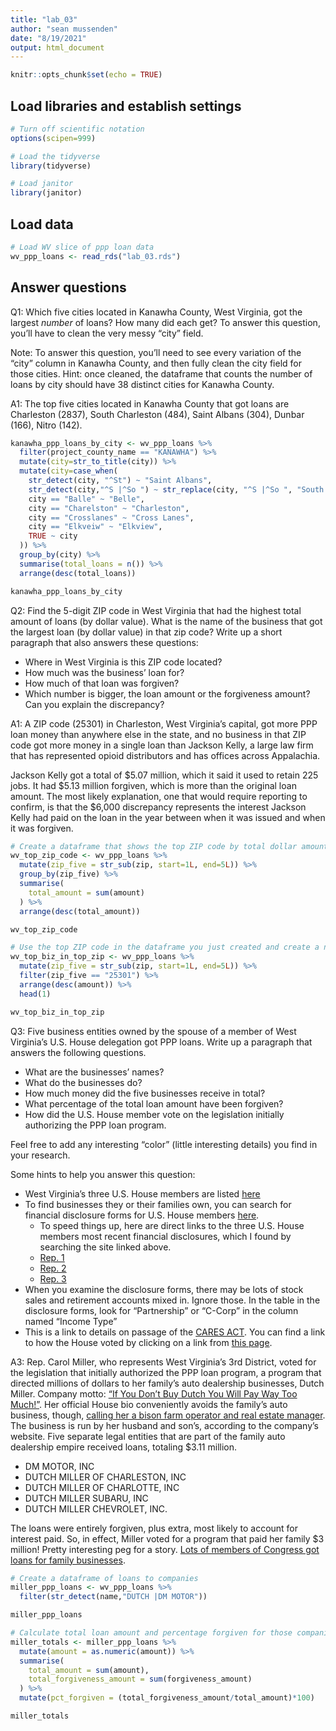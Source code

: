 ```yaml
---
title: "lab_03"
author: "sean mussenden"
date: "8/19/2021"
output: html_document
---
```


```r
knitr::opts_chunk$set(echo = TRUE)
```

## Load libraries and establish settings
```r
# Turn off scientific notation
options(scipen=999)

# Load the tidyverse
library(tidyverse)

# Load janitor
library(janitor)
```

## Load data
```r
# Load WV slice of ppp loan data
wv_ppp_loans <- read_rds("lab_03.rds")
```

## Answer questions

Q1: Which five cities located in Kanawha County, West Virginia, got the largest _number_ of loans? How many did each get? To answer this question, you'll have to clean the very messy "city" field.

Note: To answer this question, you'll need to see every variation of the "city" column in Kanawha County, and then fully clean the city field for those cities. Hint: once cleaned, the dataframe that counts the number of loans by city should have 38 distinct cities for Kanawha County.

A1: The top five cities located in Kanawha County that got loans are Charleston (2837), South Charleston (484), Saint Albans (304), Dunbar (166), Nitro (142).  

```r
kanawha_ppp_loans_by_city <- wv_ppp_loans %>%
  filter(project_county_name == "KANAWHA") %>%
  mutate(city=str_to_title(city)) %>%
  mutate(city=case_when(
    str_detect(city, "^St") ~ "Saint Albans",
    str_detect(city,"^S |^So ") ~ str_replace(city, "^S |^So ", "South "),
    city == "Balle" ~ "Belle",
    city == "Charelston" ~ "Charleston",
    city == "Crosslanes" ~ "Cross Lanes",
    city == "Elkveiw" ~ "Elkview",
    TRUE ~ city
  )) %>%
  group_by(city) %>%
  summarise(total_loans = n()) %>%
  arrange(desc(total_loans))

kanawha_ppp_loans_by_city

```

Q2: Find the 5-digit ZIP code in West Virginia that had the highest total amount of loans (by dollar value). What is the name of the business that got the largest loan (by dollar value) in that zip code? Write up a short paragraph that also answers these questions:

* Where in West Virginia is this ZIP code located?
* How much was the business' loan for?
* How much of that loan was forgiven?
* Which number is bigger, the loan amount or the forgiveness amount? Can you explain the discrepancy?

A1: A ZIP code (25301) in Charleston, West Virginia's capital, got more PPP loan money than anywhere else in the state, and no business in that ZIP code got more money in a single loan than Jackson Kelly, a large law firm that has represented opioid distributors and has offices across Appalachia.

Jackson Kelly got a total of \$5.07 million, which it said it used to retain 225 jobs.  It had \$5.13 million forgiven, which is more than the original loan amount.  The most likely explanation, one that would require reporting to confirm, is that the $6,000 discrepancy represents the interest Jackson Kelly had paid on the loan in the year between when it was issued and when it was forgiven.

```r
# Create a dataframe that shows the top ZIP code by total dollar amount
wv_top_zip_code <- wv_ppp_loans %>%
  mutate(zip_five = str_sub(zip, start=1L, end=5L)) %>%
  group_by(zip_five) %>%
  summarise(
    total_amount = sum(amount)
  ) %>%
  arrange(desc(total_amount))

wv_top_zip_code

# Use the top ZIP code in the dataframe you just created and create a new dataframe that shows the business with the biggest loan in that ZIP code.
wv_top_biz_in_top_zip <- wv_ppp_loans %>%
  mutate(zip_five = str_sub(zip, start=1L, end=5L)) %>%
  filter(zip_five == "25301") %>%
  arrange(desc(amount)) %>%
  head(1)

wv_top_biz_in_top_zip

```

Q3: Five business entities owned by the spouse of a member of West Virginia's U.S. House delegation got PPP loans. Write up a paragraph that answers the following questions.   

  * What are the businesses' names?
  * What do the businesses do?
  * How much money did the five businesses receive in total?
  * What percentage of the total loan amount have been forgiven?
  * How did the U.S. House member vote on the legislation initially authorizing the PPP loan program.

Feel free to add any interesting "color" (little interesting details) you find in your research.  

Some hints to help you answer this question:

* West Virginia's three U.S. House members are listed [here](https://www.govtrack.us/congress/members/WV#representatives)
* To find businesses they or their families own, you can search for financial disclosure forms for U.S. House members [here](https://disclosures-clerk.house.gov/PublicDisclosure/FinancialDisclosure#Search).
  * To speed things up, here are direct links to the three U.S. House members most recent financial disclosures, which I found by searching the site linked above.
  * [Rep. 1](https://disclosures-clerk.house.gov/public_disc/financial-pdfs/2020/10042042.pdf)
  * [Rep. 2](https://disclosures-clerk.house.gov/public_disc/financial-pdfs/2020/10040330.pdf)
  * [Rep. 3](https://disclosures-clerk.house.gov/public_disc/financial-pdfs/2020/10042734.pdf)
* When you examine the disclosure forms, there may be lots of stock sales and retirement accounts mixed in.  Ignore those. In the table in the disclosure forms, look for "Partnership" or "C-Corp" in the column named "Income Type"
* This is a link to details on passage of the [CARES ACT](https://www.congress.gov/bill/116th-congress/house-bill/748). You can find a link to how the House voted by clicking on a link from [this page](https://www.congress.gov/bill/116th-congress/house-bill/748/actions).

A3: Rep. Carol Miller, who represents West Virginia's 3rd District, voted for the legislation that initially authorized the PPP loan program, a program that directed millions of dollars to her family's auto dealership businesses, Dutch Miller. Company motto: ["If You Don't Buy Dutch You Will Pay Way Too Much!"](https://www.dutchmillerauto.com/aboutus.aspx).  Her official House bio conveniently avoids the family's auto business, though, [calling her a bison farm operator and real estate manager](https://miller.house.gov/about). The business is run by her husband and son's, according to the company's website. Five separate legal entities that are part of the family auto dealership empire received loans, totaling \$3.11 million.  

* DM MOTOR, INC
*	DUTCH MILLER OF CHARLESTON, INC
* DUTCH MILLER OF CHARLOTTE, INC
* DUTCH MILLER SUBARU, INC
* DUTCH MILLER CHEVROLET, INC.

The loans were entirely forgiven, plus extra, most likely to account for interest paid.  So, in effect, Miller voted for a program that paid her family \$3 million! Pretty interesting peg for a story. [Lots of members of Congress got loans for family businesses](https://www.usatoday.com/story/news/politics/2020/07/06/ppp-loans-firms-tied-lawmakers-among-those-getting-pandemic-aid/5382594002/).

```r

# Create a dataframe of loans to companies
miller_ppp_loans <- wv_ppp_loans %>%
  filter(str_detect(name,"DUTCH |DM MOTOR"))

miller_ppp_loans

# Calculate total loan amount and percentage forgiven for those companies
miller_totals <- miller_ppp_loans %>%
  mutate(amount = as.numeric(amount)) %>%
  summarise(
    total_amount = sum(amount),
    total_forgiveness_amount = sum(forgiveness_amount)
  ) %>%
  mutate(pct_forgiven = (total_forgiveness_amount/total_amount)*100)

miller_totals

```
